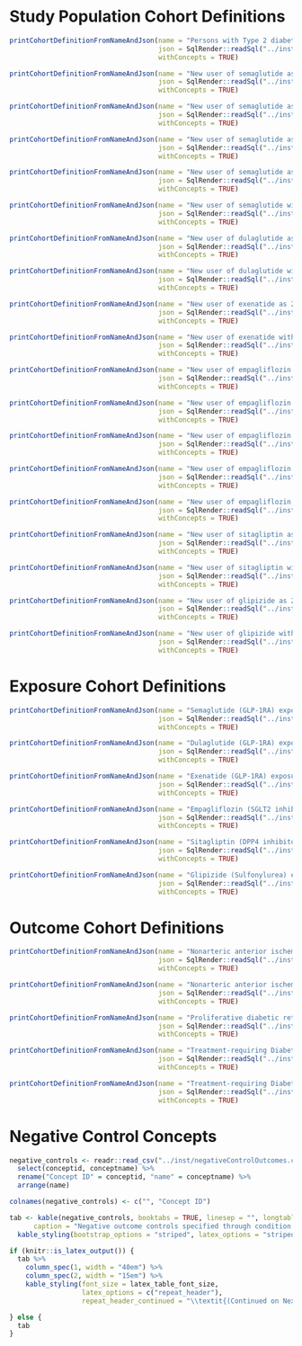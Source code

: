 # Study Population Cohort Definitions

```r

printCohortDefinitionFromNameAndJson(name = "Persons with Type 2 diabetes mellitus and no prior T1DM or secondary diabetes",
                                     json = SqlRender::readSql("../inst/cohorts/17795_Persons with Type 2 diabetes mellitus and no prior T1DM or secondary diabetes.json"),
                                     withConcepts = TRUE)

printCohortDefinitionFromNameAndJson(name = "New user of semaglutide as 2nd-line treatment with prior T2DM and prior metformin",
                                     json = SqlRender::readSql("../inst/cohorts/17793_New user of semaglutide as 2nd-line treatment with prior T2DM and prior metformin.json"),
                                     withConcepts = TRUE)

printCohortDefinitionFromNameAndJson(name = "New user of semaglutide as 2nd-line treatment with prior T2DM Dec2017-Jan2020",
                                     json = SqlRender::readSql("../inst/cohorts/17809_New user of semaglutide as 2nd-line treatment with prior T2DM Dec2017-Jan2020.json"),
                                     withConcepts = TRUE)

printCohortDefinitionFromNameAndJson(name = "New user of semaglutide as 2nd-line treatment with prior T2DM Feb2020-Jun2021",
                                     json = SqlRender::readSql("../inst/cohorts/17810_New user of semaglutide as 2nd-line treatment with prior T2DM Feb2020-Jun2021.json"),
                                     withConcepts = TRUE)

printCohortDefinitionFromNameAndJson(name = "New user of semaglutide as 2nd-line treatment with prior T2DM Jul2021-Dec2023",
                                     json = SqlRender::readSql("../inst/cohorts/17811_New user of semaglutide as 2nd-line treatment with prior T2DM Jul2021-Dec2023.json"),
                                     withConcepts = TRUE)

printCohortDefinitionFromNameAndJson(name = "New user of semaglutide with prior T2DM and prior metformin and no insulin",
                                     json = SqlRender::readSql("../inst/cohorts/17803_New user of semaglutide with prior T2DM and prior metformin and no insulin.json"),
                                     withConcepts = TRUE)

printCohortDefinitionFromNameAndJson(name = "New user of dulaglutide as 2nd-line treatment with prior T2DM and prior metformin",
                                     json = SqlRender::readSql("../inst/cohorts/17796_New user of dulaglutide as 2nd-line treatment with prior T2DM and prior metformin.json"),
                                     withConcepts = TRUE)

printCohortDefinitionFromNameAndJson(name = "New user of dulaglutide with prior T2DM and prior metformin and no insulin",
                                     json = SqlRender::readSql("../inst/cohorts/17807_New user of dulaglutide with prior T2DM and prior metformin and no insulin.json"),
                                     withConcepts = TRUE)

printCohortDefinitionFromNameAndJson(name = "New user of exenatide as 2nd-line treatment with prior T2DM and prior metformin",
                                     json = SqlRender::readSql("../inst/cohorts/17797_New user of exenatide as 2nd-line treatment with prior T2DM and prior metformin.json"),
                                     withConcepts = TRUE)

printCohortDefinitionFromNameAndJson(name = "New user of exenatide with prior T2DM and prior metformin and no insulin",
                                     json = SqlRender::readSql("../inst/cohorts/17808_New user of exenatide with prior T2DM and prior metformin and no insulin.json"),
                                     withConcepts = TRUE)

printCohortDefinitionFromNameAndJson(name = "New user of empagliflozin as 2nd-line treatment with prior T2DM and prior metformin",
                                     json = SqlRender::readSql("../inst/cohorts/17798_New user of empagliflozin as 2nd-line treatment with prior T2DM and prior metformin.json"),
                                     withConcepts = TRUE)

printCohortDefinitionFromNameAndJson(name = "New user of empagliflozin as 2nd-line treatment with prior T2DM Dec2017-Jan2020",
                                     json = SqlRender::readSql("../inst/cohorts/17812_New user of empagliflozin as 2nd-line treatment with prior T2DM Dec2017-Jan2020.json"),
                                     withConcepts = TRUE)

printCohortDefinitionFromNameAndJson(name = "New user of empagliflozin as 2nd-line treatment with prior T2DM Feb2020-Jun2021",
                                     json = SqlRender::readSql("../inst/cohorts/17813_New user of empagliflozin as 2nd-line treatment with prior T2DM Feb2020-Jun2021.json"),
                                     withConcepts = TRUE)

printCohortDefinitionFromNameAndJson(name = "New user of empagliflozin as 2nd-line treatment with prior T2DM Jul2021-Dec2023",
                                     json = SqlRender::readSql("../inst/cohorts/17814_New user of empagliflozin as 2nd-line treatment with prior T2DM Jul2021-Dec2023.json"),
                                     withConcepts = TRUE)

printCohortDefinitionFromNameAndJson(name = "New user of empagliflozin with prior T2DM and prior metformin and no insulin",
                                     json = SqlRender::readSql("../inst/cohorts/17804_New user of empagliflozin with prior T2DM and prior metformin and no insulin.json"),
                                     withConcepts = TRUE)

printCohortDefinitionFromNameAndJson(name = "New user of sitagliptin as 2nd-line treatment with prior T2DM and prior metformin",
                                     json = SqlRender::readSql("../inst/cohorts/17799_New user of sitagliptin as 2nd-line treatment with prior T2DM and prior metformin.json"),
                                     withConcepts = TRUE)

printCohortDefinitionFromNameAndJson(name = "New user of sitagliptin with prior T2DM and prior metformin and no insulin",
                                     json = SqlRender::readSql("../inst/cohorts/17805_New user of sitagliptin with prior T2DM and prior metformin and no insulin.json"),
                                     withConcepts = TRUE)

printCohortDefinitionFromNameAndJson(name = "New user of glipizide as 2nd-line treatment with prior T2DM and prior metformin",
                                     json = SqlRender::readSql("../inst/cohorts/17801_New user of glipizide as 2nd-line treatment with prior T2DM and prior metformin.json"),
                                     withConcepts = TRUE)

printCohortDefinitionFromNameAndJson(name = "New user of glipizide with prior T2DM and prior metformin and no insulin",
                                     json = SqlRender::readSql("../inst/cohorts/17806_New user of glipizide with prior T2DM and prior metformin and no insulin.json"),
                                     withConcepts = TRUE)

```

# Exposure Cohort Definitions


```r
printCohortDefinitionFromNameAndJson(name = "Semaglutide (GLP-1RA) exposure",
                                     json = SqlRender::readSql("../inst/cohorts/17816_semaglutide exposures.json"),
                                     withConcepts = TRUE)

printCohortDefinitionFromNameAndJson(name = "Dulaglutide (GLP-1RA) exposure",
                                     json = SqlRender::readSql("../inst/cohorts/17817_dulaglutide exposures.json"),
                                     withConcepts = TRUE)

printCohortDefinitionFromNameAndJson(name = "Exenatide (GLP-1RA) exposure",
                                     json = SqlRender::readSql("../inst/cohorts/17818_exenatide exposures.json"),
                                     withConcepts = TRUE)

printCohortDefinitionFromNameAndJson(name = "Empagliflozin (SGLT2 inhibitor) exposure",
                                     json = SqlRender::readSql("../inst/cohorts/17819_empagliflozin exposures.json"),
                                     withConcepts = TRUE)

printCohortDefinitionFromNameAndJson(name = "Sitagliptin (DPP4 inhibitor) exposure",
                                     json = SqlRender::readSql("../inst/cohorts/17820_sitagliptin exposures.json"),
                                     withConcepts = TRUE)

printCohortDefinitionFromNameAndJson(name = "Glipizide (Sulfonylurea) exposure",
                                     json = SqlRender::readSql("../inst/cohorts/17821_glipizide exposures.json"),
                                     withConcepts = TRUE)

```

# Outcome Cohort Definitions

```r

printCohortDefinitionFromNameAndJson(name = "Nonarteric anterior ischemic neuropathy with index date correction and 2dxGCA",
                                     json = SqlRender::readSql("../inst/cohorts/17760_Nonarteric anterior ischemic neuropathy with index date correction and 2dxGCA.json"),
                                     withConcepts = TRUE)

printCohortDefinitionFromNameAndJson(name = "Nonarteric anterior ischemic neuropathy with index date correction and 2nd dx and 2dxGCA",
                                     json = SqlRender::readSql("../inst/cohorts/17761_Nonarteric anterior ischemic neuropathy with index date correction and 2nd dx and 2dxGCA.json"),
                                     withConcepts = TRUE)

printCohortDefinitionFromNameAndJson(name = "Proliferative diabetic retinopathy",
                                     json = SqlRender::readSql("../inst/cohorts/17706_Proliferative diabetic retinopathy.json"),
                                     withConcepts = TRUE)

printCohortDefinitionFromNameAndJson(name = "Treatment-requiring Diabetic Retinopathy or Macular Edema",
                                     json = SqlRender::readSql("../inst/cohorts/17815_Treatment-requiring Diabetic Retinopathy or Macular Edema.json"),
                                     withConcepts = TRUE)

printCohortDefinitionFromNameAndJson(name = "Treatment-requiring Diabetic Retinopathy or Macular Edema including vitrectomy",
                                     json = SqlRender::readSql("../inst/cohorts/17788_Treatment-requiring Diabetic Retinopathy or Macular Edema including vitrectomy.json"),
                                     withConcepts = TRUE)

```

# Negative Control Concepts

\captionsetup{labelformat=empty}

```r
negative_controls <- readr::read_csv("../inst/negativeControlOutcomes.csv") %>%
  select(conceptid, conceptname) %>%
  rename("Concept ID" = conceptid, "name" = conceptname) %>%
  arrange(name)

colnames(negative_controls) <- c("", "Concept ID")

tab <- kable(negative_controls, booktabs = TRUE, linesep = "", longtable = TRUE,
      caption = "Negative outcome controls specified through condition occurrences that map to (a descendent of) the indicated concept ID") %>%
  kable_styling(bootstrap_options = "striped", latex_options = "striped")

if (knitr::is_latex_output()) {
  tab %>%
    column_spec(1, width = "40em") %>%
    column_spec(2, width = "15em") %>%
    kable_styling(font_size = latex_table_font_size,
                  latex_options = c("repeat_header"),
                  repeat_header_continued = "\\textit{(Continued on Next Page...)}")

} else {
  tab
}
```
